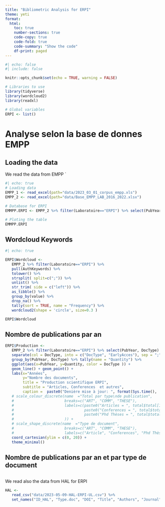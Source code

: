 ```yaml
---
title: "Bibliometric Analysis for ERPI"
theme: yeti
format:
  html:
    toc: true
    number-sections: true
    code-copy: true
    code-fold: true
    code-summary: "Show the code"
    df-print: paged
---
```



```r
#| echo: false
#| include: false

knitr::opts_chunk$set(echo = TRUE, warning = FALSE)

# Libraries to use
library(tidyverse)
library(wordcloud2)
library(readxl)

# Global variables
ERPI <- list()
```


# Analyse selon la base de donnes EMPP
## Loading the data

We read the data from EMPP `

```r
#| echo: true
# Loading data
EMPP_1 <- read_excel(path="data/2023_03_01_corpus_empp.xls")
EMPP_2 <- read_excel(path="data/Base_EMPP_LAB_2016_2022.xlsx")

# Database for ERPI
EMMPP.ERPI <- EMPP_2 %>% filter(Laboratoire=="ERPI") %>% select(PubYear, DocType,  ArticleTitle, Authors) %>% arrange(desc(PubYear))

# Ploting the table
EMMPP.ERPI

```




## Wordcloud Keywords

```r
#| echo: true

ERPI$Wordcloud <- 
   EMPP_2 %>% filter(Laboratoire=="ERPI") %>% 
   pull(AuthKeywords) %>% 
   tolower() %>% 
   strsplit( split=c(";")) %>% 
   unlist() %>% 
   str_trim( side = c("left")) %>% 
   as_tibble() %>% 
   group_by(value) %>% 
   drop_na() %>% 
   tally(sort = TRUE, name = "Frequency") %>% 
   wordcloud2(shape = 'circle', size=0.3 ) 

ERPI$Wordcloud

```


## Nombre de publications par an


```r
ERPI$Production <- 
   EMPP_2 %>% filter(Laboratoire=="ERPI") %>% select(PubYear, DocType) %>% 
   separate(col = DocType, into = c("DocType", "EarlyAcces"), sep = ";" ) %>% select(-EarlyAcces) %>% 
   group_by(PubYear, DocType) %>% tally(name = "Quantity") %>% 
   ggplot(aes(x=PubYear, y=Quantity, color = DocType )) +
   geom_line() + geom_point() +
   labs(x="Années", 
        y="Nombre des documents", 
        title = "Production scientifique ERPI", 
        subtitle = "Articles, Conferences  et autres",
        caption =  paste0("Denière mise à jour: ", format(Sys.time(), '%d/%m/%Y') )) +
   # scale_colour_discrete(name  ="Total par type\nde publication",
   #                       breaks=c("ART", "COMM", "THESE"),
   #                       labels=c(paste0("Articles = ", total$total[1]),
   #                                paste0("Conferences = ", total$total[2]),
   #                                paste0("Phd Thèses = ", total$total[3])
   #                       )) +
   # scale_shape_discrete(name  ="Type de document",
   #                       breaks=c("ART", "COMM", "THESE"),
   #                       labels=c("Article", "Conferences", "Phd Thèses"))
   coord_cartesian(ylim = c(0, 20)) +
   theme_minimal()
```

## Nombre de publications par an et par type de document

```r

```

We read also the data from HAL for ERPI

```r

HAL <- 
   read_csv("data/2023-05-09-HAL-ERPI-UL.csv") %>% 
   set_names("ID_HAL", "Type.doc", "DOI", "Title", "Authors", "Journal", "Publisher", "Conference", "Year", "Year_conf", "Keywords") 

```


